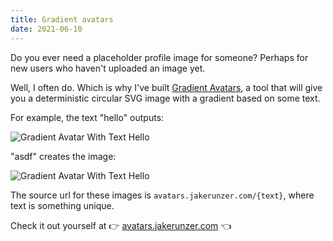 ```yaml
---
title: Gradient avatars
date: 2021-06-10
---
```


Do you ever need a placeholder profile image for someone? Perhaps for new users
who haven't uploaded an image yet.

Well, I often do. Which is why I've built [Gradient
Avatars](https://avatars.jakerunzer.com), a tool that will give you a
deterministic circular SVG image with a gradient based on some text.

For example, the text "hello" outputs:

![Gradient Avatar With Text Hello](https://avatars.jakerunzer.com/hello)

"asdf" creates the image:

![Gradient Avatar With Text Hello](https://avatars.jakerunzer.com/asdf)

The source url for these images is `avatars.jakerunzer.com/{text}`, where text
is something unique.

Check it out yourself at 👉
[avatars.jakerunzer.com](https://avatars.jakerunzer.com) 👈
